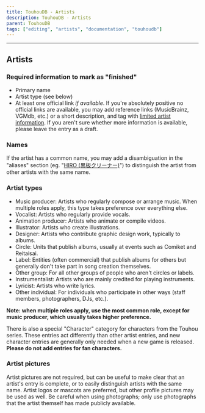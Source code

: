 ---
title: TouhouDB - Artists
description: TouhouDB - Artists
parent: TouhouDB
tags: ["editing", "artists", "documentation", "touhoudb"]
---

----

## Artists

### Required information to mark as "finished"

* Primary name
* Artist type (see below)
* At least one official link *if available*. If you're absolutely positive no official links are available, you may add reference links (MusicBrainz, VGMdb, etc.) or a short description, and tag with [limited artist information](https://touhoudb.com/T/1203). If you aren't sure whether more information is available, please leave the entry as a draft.

### Names

If the artist has a common name, you may add a disambiguation in the "aliases" section (eg. "[HIRO (黒板クリーナー)](https://touhoudb.com/Ar/9648)") to distinguish the artist from other artists with the same name.

### Artist types

* Music producer: Artists who regularly compose or arrange music. When multiple roles apply, this type takes preference over everything else.
* Vocalist: Artists who regularly provide vocals.
* Animation producer: Artists who animate or compile videos.
* Illustrator: Artists who create illustrations.
* Designer: Artists who contribute graphic design work, typically to albums.
* Circle: Units that publish albums, usually at events such as Comiket and Reitaisai.
* Label: Entities (often commercial) that publish albums for others but generally don't take part in song creation themselves.
* Other group: For all other groups of people who aren't circles or labels.
* Instrumentalist: Artists who are mainly credited for playing instruments.
* Lyricist: Artists who write lyrics.
* Other individual: For individuals who participate in other ways (staff members, photographers, DJs, etc.).

**Note: when multiple roles apply, use the most common role, except for music producer, which usually takes higher preference.**

There is also a special "Character" category for characters from the Touhou series. These entries act differently than other artist entries, and new character entries are generally only needed when a new game is released. **Please do not add entries for fan characters.**

### Artist pictures

Artist pictures are not required, but can be useful to make clear that an artist's entry is complete, or to easily distinguish artists with the same name. Artist logos or mascots are preferred, but other profile pictures may be used as well. Be careful when using photographs; only use photographs that the artist themself has made publicly available.
